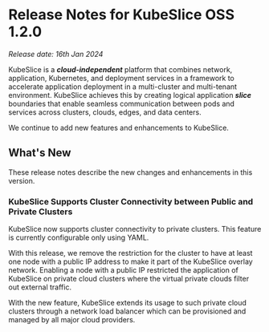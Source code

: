 # Release Notes for KubeSlice OSS 1.2.0

*Release date: 16th Jan 2024*

KubeSlice is a ***cloud-independent*** platform that combines network, application, Kubernetes, and deployment services 
in a framework to accelerate application deployment in a multi-cluster and multi-tenant environment. KubeSlice achieves this 
by creating logical application ***slice*** boundaries that enable seamless communication between pods and services across 
clusters, clouds, edges, and data centers.

We continue to add new features and enhancements to KubeSlice. 

## What's New
These release notes describe the new changes and enhancements in this version.


### KubeSlice Supports Cluster Connectivity between Public and Private Clusters
KubeSlice now supports cluster connectivity to private clusters. This feature is currently configurable only using YAML.

With this release, we remove the restriction for the cluster to have at least one node with a public IP address to make 
it part of the KubeSlice overlay network. Enabling a node with a public IP restricted the application of KubeSlice on 
private cloud clusters where the virtual private clouds filter out external traffic.

With the new feature, KubeSlice extends its usage to such private cloud clusters through a network load balancer which 
can be provisioned and managed by all major cloud providers.
